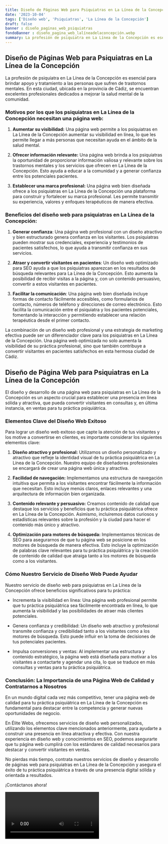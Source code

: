 ```yaml
---
title: Diseño de Páginas Web para Psiquiatras en La Línea de la Concepción
date: '2023-10-04'
tags: ['Diseño web', 'Psiquiatras', 'La Línea de la Concepción']
draft: false
banner : diseño_paginas_web_psiquiatras
fondoBanner : diseño_pagina_web_lalíneadelaconcepción.webp
summary: La profesión de psiquiatra en La Línea de la Concepción es esencial para brindar apoyo y tratamiento a las personas que sufren de trastornos mentales. En esta ciudad, ubicada en la provincia de Cádiz, se encuentran excelentes profesionales dedicados a mejorar la salud mental de la comunidad. 
---
```


## Diseño de Páginas Web para Psiquiatras en La Línea de la Concepción

La profesión de psiquiatra en La Línea de la Concepción es esencial para brindar apoyo y tratamiento a las personas que sufren de trastornos mentales. En esta ciudad, ubicada en la provincia de Cádiz, se encuentran excelentes profesionales dedicados a mejorar la salud mental de la comunidad. 

### Motivos por los que los psiquiatras en La Línea de la Concepción necesitan una página web:

1. **Aumentar su visibilidad:** Una página web permite a los psiquiatras en La Línea de la Concepción aumentar su visibilidad en línea, lo que les permite llegar a más personas que necesitan ayuda en el ámbito de la salud mental.

2. **Ofrecer información relevante:** Una página web brinda a los psiquiatras la oportunidad de proporcionar información valiosa y relevante sobre los trastornos mentales y los servicios que ofrecen en La Línea de la Concepción. Esto ayuda a educar a la comunidad y a generar confianza entre los potenciales pacientes.

3. **Establecer una marca profesional:** Una página web bien diseñada ofrece a los psiquiatras en La Línea de la Concepción una plataforma para construir y fortalecer su marca profesional. Les permite transmitir su experiencia, valores y enfoques terapéuticos de manera efectiva.

### Beneficios del diseño web para psiquiatras en La Línea de la Concepción:

1. **Generar confianza**: Una página web profesional con un diseño atractivo y bien estructurado genera confianza en los visitantes. Los psiquiatras pueden mostrar sus credenciales, experiencia y testimonios de pacientes satisfechos, lo que ayuda a transmitir confianza en sus servicios.

2. **Atraer y convertir visitantes en pacientes**: Un diseño web optimizado para SEO ayuda a que los psiquiatras aparezcan en los resultados de búsqueda relevantes para La Línea de la Concepción. Esto aumenta la posibilidad de recibir visitas a la página y, con un contenido persuasivo, convertir a estos visitantes en pacientes.

3. **Facilitar la comunicación**: Una página web bien diseñada incluye formas de contacto fácilmente accesibles, como formularios de contacto, números de teléfono y direcciones de correo electrónico. Esto facilita la comunicación entre el psiquiatra y los pacientes potenciales, fomentando la interacción y permitiendo establecer una relación terapéutica desde el primer contacto.

La combinación de un diseño web profesional y una estrategia de marketing efectiva puede ser un diferenciador clave para los psiquiatras en La Línea de la Concepción. Una página web optimizada no solo aumenta la visibilidad de su práctica profesional, sino que también contribuye a convertir visitantes en pacientes satisfechos en esta hermosa ciudad de Cádiz.

<GifSeo />

<Cta />

## **Diseño de Página Web para Psiquiatras en La Línea de la Concepción**

El diseño y desarrollo de una página web para psiquiatras en La Línea de la Concepción es un aspecto crucial para establecer una presencia en línea sólida y atractiva, que pueda convertir visitantes en consultas y, en última instancia, en ventas para tu práctica psiquiátrica.

### **Elementos Clave del Diseño Web Exitoso**

Para lograr un diseño web exitoso que capte la atención de tus visitantes y los motive a convertirse en clientes, es importante considerar los siguientes elementos clave:

1. **Diseño atractivo y profesional:** Utilizamos un diseño personalizado y atractivo que refleje la identidad visual de tu práctica psiquiátrica en La Línea de la Concepción. Nuestro equipo de diseñadores profesionales se encargará de crear una página web única y atractiva.

2. **Facilidad de navegación:** Implementamos una estructura de navegación intuitiva que permita a los visitantes encontrar fácilmente la información que necesitan. Esto incluye menús claros, enlaces relevantes y una arquitectura de información bien organizada.

3. **Contenido relevante y persuasivo:** Creamos contenido de calidad que destaque los servicios y beneficios que tu práctica psiquiátrica ofrece en La Línea de la Concepción. Asimismo, incluiremos datos curiosos y estadísticas relevantes sobre la profesión y la ciudad para hacer el contenido más único y atractivo.

4. **Optimización para motores de búsqueda:** Implementamos técnicas de SEO para asegurarnos de que tu página web se posicione en los motores de búsqueda de manera efectiva. Esto incluye la optimización de palabras clave relevantes para tu práctica psiquiátrica y la creación de contenido de calidad que atraiga tanto a los motores de búsqueda como a los visitantes.

### **Cómo Nuestro Servicio de Diseño Web Puede Ayudar**

Nuestro servicio de diseño web para psiquiatras en La Línea de la Concepción ofrece beneficios significativos para tu práctica:

- Incrementa la visibilidad en línea: Una página web profesional permite que tu práctica psiquiátrica sea fácilmente encontrada en línea, lo que aumenta la visibilidad y las posibilidades de atraer más clientes potenciales.

- Genera confianza y credibilidad: Un diseño web atractivo y profesional transmite confianza y credibilidad tanto a los visitantes como a los motores de búsqueda. Esto puede influir en la toma de decisiones de tus potenciales pacientes.

- Impulsa conversiones y ventas: Al implementar una estructura y contenido estratégico, la página web está diseñada para motivar a los visitantes a contactarte y agendar una cita, lo que se traduce en más consultas y ventas para tu práctica psiquiátrica.

### **Conclusión: La Importancia de una Página Web de Calidad y Contratarnos a Nosotros**

En un mundo digital cada vez más competitivo, tener una página web de calidad para tu práctica psiquiátrica en La Línea de la Concepción es fundamental para destacar entre la competencia y generar nuevas oportunidades de negocio.

En Élite Webs, ofrecemos servicios de diseño web personalizados, utilizando los elementos clave mencionados anteriormente, para ayudarte a construir una presencia en línea atractiva y efectiva. Con nuestra experiencia en diseño web y conocimientos en SEO, podemos asegurarte que tu página web cumplirá con los estándares de calidad necesarios para destacar y convertir visitantes en ventas.

No pierdas más tiempo, contrata nuestros servicios de diseño y desarrollo de páginas web para psiquiatras en La Línea de la Concepción y asegura el éxito de tu práctica psiquiátrica a través de una presencia digital sólida y orientada a resultados.

¡Contáctanos ahora!

<Video />

<CtaBot job='Psiquiatras' city='La Línea de la Concepción'/>

<Gmaps query='La Línea de la Concepción+españa+maps' />